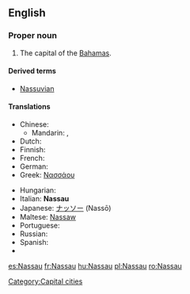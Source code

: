{{wikipedia}}
==English==

===Proper noun===
{{en-proper noun}}

# The capital of the [[Bahamas]].

====Derived terms====
* [[Nassuvian]]

====Translations====
{{trans-top|capital of the Bahamas}}
* Chinese:
** Mandarin: {{t-|cmn|拿騷|sc=Hani}}, {{t-|cmn|拿骚|tr=Násāo|sc=Hani}}
* Dutch: {{t-|nl|Nassau}}
* Finnish: {{t-|fi|Nassau}}
* French: {{t-|fr|Nassau}}
* German: {{t-|de|Nassau}}
* Greek: [[Νασσάου]]
{{trans-mid}}
* Hungarian: {{t+|hu|Nassau}}
* Italian: '''Nassau''' {{f}}
* Japanese: [[ナッソー]] (Nassō)
* Maltese: [[Nassaw]]
* Portuguese: {{t-|pt|Nassau}}
* Russian: {{t|ru|Нассау|tr=Nassáu}}
* Spanish: {{t+|es|Nassau}}
* {{trreq|Thai}}
{{trans-bottom}}

{{anagrams:en/aanssu}}

[[Category:Capital cities]]

[[es:Nassau]]
[[fr:Nassau]]
[[hu:Nassau]]
[[pl:Nassau]]
[[ro:Nassau]]